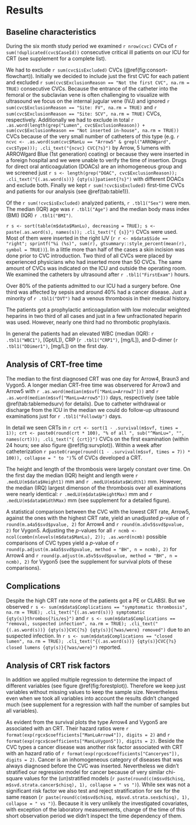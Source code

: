 # Results

## Baseline characteristics

During the six month study period we examined `r nrow(cvc)` CVCs of
`r sum(!duplicated(cvc$CaseId))` consecutive critical ill patients on our ICU for CRT (see supplement for a complete list).

We had to exclude `r sum(cvc$isExcluded)` CVCs (\@ref(fig:consort-flowchart)).
Initially we decided to include just the first CVC for each patient and excluded `r sum(cvc$ExclusionReason == "Not the first CVC", na.rm = TRUE)` consecutive CVCs.
Because the entrance of the catheter into the femoral or the subclavian vene is often challenging to visualize with ultrasound
we focus on the internal jugular vene (IVJ) and ignored `r sum(cvc$ExclusionReason == "Site: FV", na.rm = TRUE)` and `r sum(cvc$ExclusionReason == "Site: SCV", na.rm = TRUE)` CVCs, respectively.
Additionally we had to exclude in total `r .as.word(length(grep("Lumen", cvc$ExclusionReason)) + sum(cvc$ExclusionReason == "Not inserted in-house", na.rm = TRUE))` CVCs because of the very small number of catheters of this type (e.g. `r ncvc <- .as.word(sum(cvc$ManLu == "Arrow5" & grepl("ARROWgard", cvc$Type))); .cli_text("{ncvc} CVC{?s}")` by Arrow, 5 lumens with ARROWgard Blue (1st generation) coating) or because they were inserted in a foreign hospital and we were unable to verify the time of insertion.
Drugs for direct oral anticoagulation (DOACs) are an inhomogeneous group and we screened just `r s <- length(grep("DOAC", cvc$ExclusionReason)); .cli_text("{(.as.word(s))} {qty(s)}patient{?s}")` with different DOACs and exclude both.
Finally we kept `r sum(!cvc$isExcluded)` first-time CVCs and patients for our analysis (see \@ref(tab:table1)).

Of the `r sum(!cvc$isExcluded)` analyzed patients,
`r .tbl1("Sex")` were men.
The median (IQR) age was `r .tbl1("Age")` and the median body mass index (BMI) (IQR) `r .tbl1("BMI")`.

`r s <- sort(table(m$data$ManLu), decreasing = TRUE); s <- paste(.as.word(s), names(s)); .cli_text("{ {s}}")` CVCs were used.
Most of them were inserted in the right IJV (`r r <- m$data$Side == "right"; sprintf("%i (%s)", sum(r), gtsummary::style_percent(mean(r), symbol = TRUE))`).
In a little more than half of the cases a skin incision was done prior to CVC introduction.
Two third of all CVCs were placed by experienced physicians who had inserted more than 50 CVCs.
The same amount of CVCs was indicated on the ICU and outside the operating room.
We examined the catheters by ultrasound after `r .tbl1("FirstExam")` hours.

Over 80% of the patients admitted to our ICU had a surgery before.
One third was affected by sepsis and around 40% had a cancer disease.
Just a minority of `r .tbl1("DVT")` had a venous thrombosis in their medical history.

The patients got a prophylactic anticoagulation with low molecular weighted heparins in two third of all cases and just in a few unfractionated heparin was used.
However, nearly one third had no thrombotic prophylaxis.

In general the patients had an elevated WBC (median (IQR): `r .tbl1("WBC1")`, [Gpt/L]), CRP (`r .tbl1("CRP1")`, [mg/L]), and D-dimer (`r .tbl1("DDimer1")`, [mg/L]) on the first day.

## Analysis of CRT-free time

The median to the first diagnosed CRT was one day for Arrow4, Braun3 and Vygon5.
A longer median CRT-free time was observered for Arrow3 and Arrow5 with `r .as.word(median(m$svf["ManLu=Arrow3"]))` and `r .as.word(median(m$svf["ManLu=Arrow5"]))` days, respectively (see table \@ref(tab:tablemedsurv) for details).
Due to catheter withdrawal or discharge from the ICU in the median we could do follow-up ultrasound examinations just for `r .tbl1("FollowUp")` days.

In detail we seen CRTs in `r crt <- sort(1 - .survival(m$svf, times = 1)); crt <- paste0(round(crt * 100), "% of all ", sub("^ManLu=", "", names(crt))); .cli_text("{ {crt}}")` CVCs on the first examination (within 24 hours; see also figure \@ref(fig:survplot)).
Within a week after catheterization `r paste0(range(round((1 - .survival(m$svf, times = 7)) * 100)), collapse = " to ")`% of CVCs developed a CRT.

The height and length of the thrombosis were largely constant over time.
On the first day the median (IQR) height and length were `r .medLU(m$data$Height1)` mm and `r .medLU(m$data$Width1)` mm.
However, the median (IRQ) largest dimenson of the thrombosis over all examinations were nearly identical: `r .medLU(m$data$HeightMax)` mm and `r .medLU(m$data$WidthMax)` mm (see supplement for a detailed figure).

A statistical comparison between the CVC with the lowest CRT rate, Arrow5, against the ones with the highest CRT rate, yield an unadjusted $p$-value of `r round(m.a4a5$svd$pvalue, 2)` for Arrow4 and `r round(m.a5v5$svd$pvalue, 2)` for Vygon5.
Adjusting the $p$-values for all `r ncmb <- ncol(combn(nlevels(m$data$ManLu), 2)); .as.word(ncmb)` possible comparisons of CVC types yield a $p$-value of
`r round(p.adjust(m.a4a5$svd$pvalue, method = "BH", n = ncmb), 2)` for Arrow4 and `r round(p.adjust(m.a5v5$svd$pvalue, method = "BH", n = ncmb), 2)` for Vygon5 (see the supplement for survival plots of these comparisons).

## Complications

Despite the high CRT rate none of the patients got a PE or CLABSI.
But we observed `r s <- sum(m$data$Complications == "symptomatic thrombosis", na.rm = TRUE); .cli_text("{(.as.word(s))} symptomatic {qty(s)}thrombos{?is/es}")`
and `r s <- sum(m$data$Complications == "removal, suspected infection", na.rm = TRUE); .cli_text("{(.as.word(s))} {qty(s)}CVC{?s} {qty(s)}{?was/were} removed")` due to an suspected infection.
In `r s <- sum(m$data$Complications == "closed lumen", na.rm = TRUE); .cli_text("{(.as.word(s))} {qty(s)}CVC{?s} closed lumens {qty(s)}{?was/were}")` reported.

## Analysis of CRT risk factors

In addition we applied multiple regression to determine the impact of different variables (see figure \@ref(fig:forestplot)).
Therefore we keep just variables without missing values to keep the sample size.
Nevertheless even when we took all variables into account the results didn't changed much (see supplement for a regression with half the number of samples but all variables).

As evident from the survival plots the type Arrow4 and Vygon5 are associated with an CRT.
Their hazard ratios were `r format(exp(rgcx$coefficients["ManLuArrow4"]), digits = 2)` and `r format(exp(rgcx$coefficients["ManLuVygon5"]), digits = 2)`.
Beside the CVC types a cancer disease was another risk factor associated with CRT with an hazard ratio of `r format(exp(rgcx$coefficients["Canceryes"]), digits = 2)`.
Cancer is an inhomogeneous category of diseases that was always diagnosed before the CVC was inserted.
Nevertheless we didn't stratified our regression model for cancer because of very similar chi-square values for the (un)stratified models
(`r paste(round(c(m$svd$chisq, m$svd.strata.cancer$chisq), 1), collapse = " vs ")`).
While sex was not a significant risk factor we also test and reject stratification for sex for the same reason
(`r paste(round(c(m$svd$chisq, m$svd.strata.sex$chisq), 1), collapse = " vs ")`).
Because it is very unlikely the investigated covariates, with exception of the laboratory measurements, change of the time of this short observation period we didn't inspect the time dependency of them.
